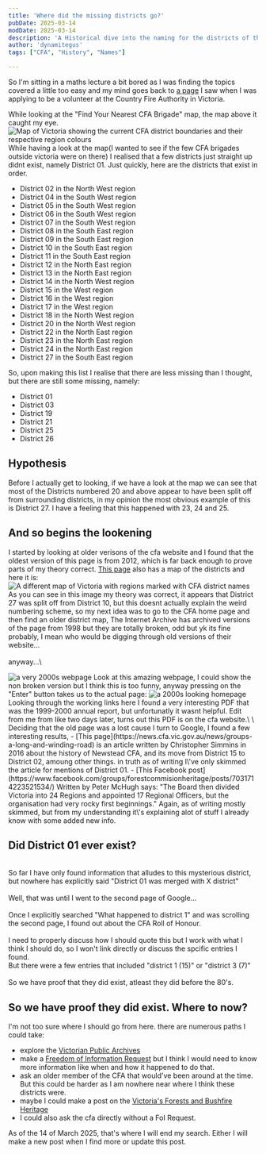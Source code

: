 ```yaml
---
title: 'Where did the missing districts go?'
pubDate: 2025-03-14
modDate: 2025-03-14
description: 'A Historical dive into the naming for the districts of the CFA.'
author: 'dynamitegus'
tags: ["CFA", "History", "Names"]

---
```


So I\'m sitting in a maths lecture a bit bored as I was finding the topics covered a little too easy and my mind goes back to [a page](https://www.cfa.vic.gov.au/contact) I saw when I was applying to be a volunteer at the Country Fire Authority in Victoria.

While looking at the "Find Your Nearest CFA Brigade" map, the map above it caught my eye.
<Image alt="Map of Victoria showing the current CFA district boundaries and their respective region colours" src={cfadistrictmap} class="rounded-xl m-4" />
While having a look at the map(I wanted to see if the few CFA brigades outside victoria were on there) I realised that a few districts just straight up didnt exist, namely District 01. Just quickly, here are the districts that exist in order.


- District 02 in the <span class="text-yellow">North West region</span>
- District 04 in the <span class="text-mauve">South West  region</span>
- District 05 in the <span class="text-mauve">South West  region</span>
- District 06 in the <span class="text-mauve">South West  region</span>
- District 07 in the <span class="text-mauve">South West  region</span>
- District 08 in the <span class="text-peach">South East  region</span>
- District 09 in the <span class="text-peach">South East  region</span>
- District 10 in the <span class="text-peach">South East  region</span>
- District 11 in the <span class="text-peach">South East  region</span>
- District 12 in the <span class="text-red">North East    region</span>
- District 13 in the <span class="text-red">North East    region</span>
- District 14 in the <span class="text-yellow">North West region</span>
- District 15 in the <span class="text-sky">West          region</span>
- District 16 in the <span class="text-sky">West          region</span>
- District 17 in the <span class="text-sky">West          region</span>
- District 18 in the <span class="text-yellow">North West region</span>
- District 20 in the <span class="text-yellow">North West region</span>
- District 22 in the <span class="text-red">North East    region</span>
- District 23 in the <span class="text-red">North East    region</span>
- District 24 in the <span class="text-red">North East    region</span>
- District 27 in the <span class="text-peach">South East  region</span>

So, upon making this list I realise that there are less missing than I thought, but there are still some missing, namely:

- District 01
- District 03
- District 19
- District 21
- District 25
- District 26

## Hypothesis
Before I actually get to looking, if we have a look at the map we can see that most of the Districts numbered 20 and above appear to have been split off from surrounding districts, in my opinion the most obvious example of this is District 27. I have a feeling that this happened with 23, 24 and 25.
## And so begins the lookening
I started by looking at older verisons of the cfa website and I found that the oldest version of this page is from 2012, which is far back enough to prove parts of my theory correct. [This page](https://web.archive.org/web/20121127203225/http://www.cfa.vic.gov.au/contact/) also has a map of the districts and here it is:
<Image alt="A different map of Victoria with regions marked with CFA district names" src={cfadistrictmap2} class="rounded-xl m-4"/>
As you can see in this image my theory was correct, it appears that District 27 was split off from District 10, but this doesnt actually explain the weird numbering scheme, so my next idea was to go to the CFA home page and then find an older district map, The Internet Archive has archived versions of the page from 1998 but they are totally broken, odd but yk its fine probably, I mean who would be digging through old versions of their website...\
\
anyway...\

<Image alt="a very 2000s webpage" src={cfa02032000page} class="rounded-xl m-4" />
Look at this amazing webpage, I could show the non broken version but I think this is too funny, anyway pressing on the "Enter" button takes us to the actual page:
<Image alt="a 2000s looking homepage" src={cfamainpage2000} class="rounded-xl m-4"/>
Looking through the working links here I found a very interesting PDF that was the 1999-2000 annual report, but unfortunatly it wasnt helpful. Edit from me from like two days later, turns out this PDF is on the cfa website.\
\
Deciding that the old page was a lost cause I turn to Google, I found a few interesting results,
- [This page](https://news.cfa.vic.gov.au/news/groups-a-long-and-winding-road) is an article written by Christopher Simmins in 2016 about the history of Newstead CFA, and its move from District 15 to District 02, amoung other things. in truth as of writing I\'ve only skimmed the article for mentions of District 01.
- [This Facebook post](https://www.facebook.com/groups/forestcommisionheritage/posts/7031714223521534/) Written by Peter McHugh says: "The Board then divided Victoria into 24 Regions and appointed 17 Regional Officers, but the organisation had very rocky first beginnings." Again, as of writing mostly skimmed, but from my understanding it\'s explaining alot of stuff I already know with some added new info.

## Did District 01 ever exist?
\
So far I have only found information that alludes to this mysterious district, but nowhere has explicitly said "District 01 was merged with X district"\
\
Well, that was until I went to the second page of Google...\
\
Once I explicitly searched "What happened to district 1" and was scrolling the second page, I found out about the CFA Roll of Honour.\
\
I need to properly discuss how I should quote this but I work with what I think I should do, so I won\'t link directly or discuss the spcific entries I found.\
But there were a few entries that included "district 1 (15)" or "district 3 (7)"\
\
So we have proof that they did exist, atleast they did before the 80's.


## So we have proof they did exist. Where to now?
I\'m not too sure where I should go from here. there are numerous paths I could take:
- explore the [Victorian Public Archives](https://prov.vic.gov.au/)
- make a [Freedom of Information Request](https://www.cfa.vic.gov.au/about-us/your-cfa/governance-and-regulations/freedom-of-information) but I think I would need to know more information like when and how it happened to do that.
- ask an older member of the CFA that would\'ve been around at the time. But this could be harder as I am nowhere near where I think these districts were.
- maybe I could make a post on the [Victoria\'s Forests and Bushfire Heritage](https://www.facebook.com/groups/forestcommisionheritage)
- I could also ask the cfa directly without a FoI Request.

As of the 14 of March 2025, that\'s where I will end my search. Either I will make a new post when I find more or update this post.